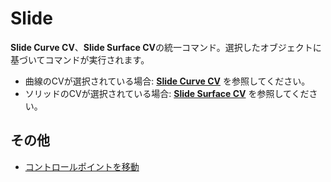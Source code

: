 
# Slide

<Reference shortcut="Shift + G" command="Slide" button=""/>

**Slide Curve CV**、**Slide Surface CV**の統一コマンド。選択したオブジェクトに基づいてコマンドが実行されます。
  - 曲線のCVが選択されている場合: [**Slide Curve CV**](/sketch/slide-curve-cv) を参照してください。
  - ソリッドのCVが選択されている場合: [**Slide Surface CV**](/solid/slide-surface-cv) を参照してください。

## その他
- [コントロールポイントを移動](/common/move#move-control-point)
